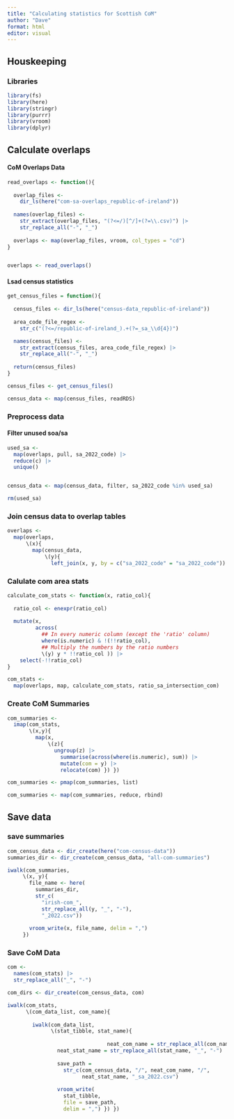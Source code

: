 ```yaml
---
title: "Calculating statistics for Scottish CoM"
author: "Dave"
format: html
editor: visual
---
```


## Houskeeping

### Libraries

```r
library(fs)
library(here)
library(stringr)
library(purrr)
library(vroom)
library(dplyr)
```

## Calculate overlaps

#### CoM Overlaps Data

```r
read_overlaps <- function(){
  
  overlap_files <-
    dir_ls(here("com-sa-overlaps_republic-of-ireland"))
  
  names(overlap_files) <-
    str_extract(overlap_files, "(?<=/)[^/]+(?=\\.csv)") |>
    str_replace_all("-", "_")
  
  overlaps <- map(overlap_files, vroom, col_types = "cd")
}


overlaps <- read_overlaps()
```

#### Lsad census statistics

```r
get_census_files = function(){
 
  census_files <- dir_ls(here("census-data_republic-of-ireland"))
  
  area_code_file_regex <- 
    str_c("(?<=/republic-of-ireland_).+(?=_sa_\\d{4})")

  names(census_files) <- 
    str_extract(census_files, area_code_file_regex) |> 
    str_replace_all("-", "_")
  
  return(census_files)
}

census_files <- get_census_files()

census_data <- map(census_files, readRDS)
```

### Preprocess data

#### Filter unused soa/sa

```r
used_sa <-
  map(overlaps, pull, sa_2022_code) |> 
  reduce(c) |> 
  unique()


census_data <- map(census_data, filter, sa_2022_code %in% used_sa)

rm(used_sa)
```

### Join census data to overlap tables

```r
overlaps <- 
  map(overlaps,
      \(x){
        map(census_data, 
            \(y){
              left_join(x, y, by = c("sa_2022_code" = "sa_2022_code")) }) })
```

### Calulate com area stats

```r
calculate_com_stats <- function(x, ratio_col){
  
  ratio_col <- enexpr(ratio_col)
  
  mutate(x,
         across(
           ## In every numeric column (except the 'ratio' column)
           where(is.numeric) & !(!!ratio_col),
           ## Multiply the numbers by the ratio numbers
           \(y) y * !!ratio_col )) |> 
    select(-!!ratio_col)
}

com_stats <- 
  map(overlaps, map, calculate_com_stats, ratio_sa_intersection_com)
```

### Create CoM Summaries

```r
com_summaries <- 
  imap(com_stats, 
       \(x,y){
         map(x,
             \(z){
               ungroup(z) |>
                 summarise(across(where(is.numeric), sum)) |> 
                 mutate(com = y) |> 
                 relocate(com) }) })

com_summaries <- pmap(com_summaries, list)

com_summaries <- map(com_summaries, reduce, rbind)
```

## Save data

### save summaries

```r
com_census_data <- dir_create(here("com-census-data"))
summaries_dir <- dir_create(com_census_data, "all-com-summaries")

iwalk(com_summaries,
     \(x, y){
       file_name <- here(
         summaries_dir,
         str_c(
           "irish-com_",
           str_replace_all(y, "_", "-"),
           "_2022.csv"))
       
       vroom_write(x, file_name, delim = ",")
     })
```

### Save CoM Data

```r
com <-
  names(com_stats) |> 
  str_replace_all("_", "-")

com_dirs <- dir_create(com_census_data, com)

iwalk(com_stats,
      \(com_data_list, com_name){
        
        iwalk(com_data_list,
              \(stat_tibble, stat_name){
                
                                neat_com_name = str_replace_all(com_name, "_", "-")
                neat_stat_name = str_replace_all(stat_name, "_", "-")
                
                save_path =
                  str_c(com_census_data, "/", neat_com_name, "/",
                        neat_stat_name, "_sa_2022.csv")
                
                vroom_write(
                  stat_tibble,
                  file = save_path,
                  delim = ",") }) })
```
